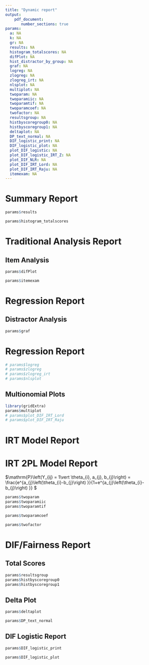 ```yaml
---
title: "Dynamic report"
output: 
    pdf_document:
       number_sections: true
params:
  a: NA
  k: NA
  gr: NA
  results: NA
  histogram_totalscores: NA
  difPlot: NA
  hist_distractor_by_group: NA
  graf: NA
  logreg: NA
  zlogreg: NA
  zlogreg_irt: NA
  nlsplot: NA
  multiplot: NA
  twoparam: NA
  twoparamiic: NA
  twoparamtif: NA
  twoparamcoef: NA
  twofactor: NA
  resultsgroup: NA
  histbyscoregroup0: NA
  histbyscoregroup1: NA
  deltaplot: NA
  DP_text_normal: NA
  DIF_logistic_print: NA
  DIF_logistic_plot: NA
  plot_DIF_logistic: NA
  plot_DIF_logistic_IRT_Z: NA
  plot_DIF_NLR: NA
  plot_DIF_IRT_Lord: NA
  plot_DIF_IRT_Raju: NA
  itemexam: NA
---
```

# Summary Report

```r
params$results
```

```r
params$histogram_totalscores
```


\pagebreak


# Traditional Analysis Report

## Item Analysis

```r
params$difPlot
```

```r
params$itemexam
```
# Regression Report

## Distractor Analysis

```r
params$graf
```


\pagebreak


# Regression Report

```r
# params$logreg
# params$zlogreg
# params$zlogreg_irt
# params$nlsplot
```
## Multionomial Plots

```r
library(gridExtra)
params$multiplot
# params$plot_DIF_IRT_Lord
# params$plot_DIF_IRT_Raju
```
# IRT Model Report


\pagebreak


# IRT 2PL Model Report

$\\mathrm{P}\\left(Y_{ij} = 1\\vert \\theta_{i}, a_{j}, b_{j}\\right) =  \\frac{e^{a_{j}\\left(\\theta_{i}-b_{j}\\right) }}{1+e^{a_{j}\\left(\\theta_{i}-b_{j}\\right) }} $

```r
params$twoparam
params$twoparamiic
params$twoparamtif
```

```r
params$twoparamcoef
```

```r
params$twofactor
```


\pagebreak


# DIF/Fairness Report

## Total Scores

```r
params$resultsgroup
params$histbyscoregroup0
params$histbyscoregroup1
```

## Delta Plot

```r
params$deltaplot
```

```r
params$DP_text_normal
```

## DIF Logistic Report

```r
params$DIF_logistic_print
```

```r
params$DIF_logistic_plot
```

\pagebreak

